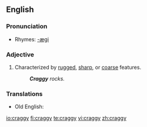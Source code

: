 ==English==

===Pronunciation===
* Rhymes: [[Rhymes:English:-æɡi|-æɡi]]

===Adjective===
{{en-adj|cragg|ier}}

# Characterized by [[rugged]], [[sharp]], or [[coarse]] features.
#: '''''Craggy''' rocks.''

===Translations===
{{rfc-level|Translations at L3+ (AutoFormat would have corrected level of Translations)}}
{{trans-top|characterized by rugged etc. features}}
{{trans-mid}}
* Old English: {{t|ang|scylfig}}
{{trans-bottom}}

[[io:craggy]]
[[fi:craggy]]
[[te:craggy]]
[[vi:craggy]]
[[zh:craggy]]